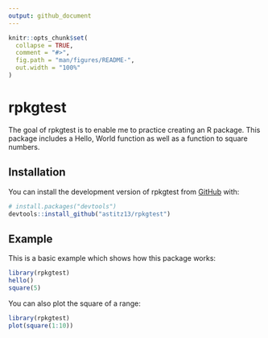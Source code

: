 ```yaml
---
output: github_document
---
```


<!-- README.md is generated from README.Rmd. Please edit that file -->

```r
knitr::opts_chunk$set(
  collapse = TRUE,
  comment = "#>",
  fig.path = "man/figures/README-",
  out.width = "100%"
)
```

# rpkgtest

<!-- badges: start -->
<!-- badges: end -->

The goal of rpkgtest is to enable me to practice creating an R package. This package includes a Hello, World function as well as a function to square numbers.

## Installation

You can install the development version of rpkgtest from [GitHub](https://github.com/) with:

``` r
# install.packages("devtools")
devtools::install_github("astitz13/rpkgtest")
```

## Example

This is a basic example which shows how this package works:

```r
library(rpkgtest)
hello()
square(5)
```

You can also plot the square of a range:

```r
library(rpkgtest)
plot(square(1:10))
```
